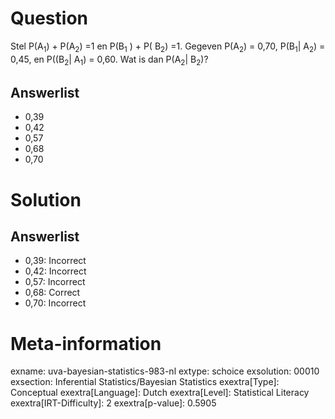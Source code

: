 Question
========

Stel P(A~1~) + P(A~2~) =1 en P(B~1~ ) + P( B~2~) =1. Gegeven P(A~2~) =
0,70, P(B~1~\| A~2~) = 0,45, en P((B~2~\| A~1~) = 0,60. Wat is dan
P(A~2~\| B~2~)?

Answerlist
----------

* 0,39
* 0,42
* 0,57
* 0,68
* 0,70

Solution
========

Answerlist
----------

* 0,39: Incorrect
* 0,42: Incorrect
* 0,57: Incorrect
* 0,68: Correct
* 0,70: Incorrect

Meta-information
================
exname: uva-bayesian-statistics-983-nl
extype: schoice
exsolution: 00010
exsection: Inferential Statistics/Bayesian Statistics
exextra[Type]: Conceptual
exextra[Language]: Dutch
exextra[Level]: Statistical Literacy
exextra[IRT-Difficulty]: 2
exextra[p-value]: 0.5905
